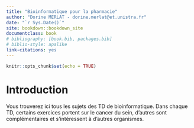 ```yaml
---
title: "Bioinformatique pour la pharmacie"
author: "Dorine MERLAT - dorine.merlat@et.unistra.fr"
date: "`r Sys.Date()`"
site: bookdown::bookdown_site
documentclass: book
# bibliography: [book.bib, packages.bib]
# biblio-style: apalike
link-citations: yes
---
```


```r
knitr::opts_chunk$set(echo = TRUE)
```

# Introduction {-}

Vous trouverez ici tous les sujets des TD de bioinformatique. Dans chaque TD, certains exercices portent sur le cancer du sein, d'autres sont complémentaires et s'intéressent à d'autres organismes.



